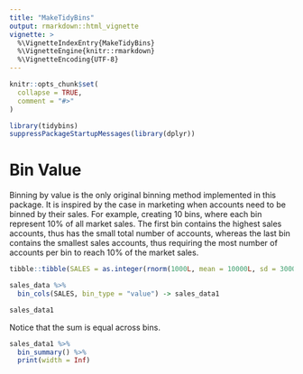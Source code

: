 ```yaml
---
title: "MakeTidyBins"
output: rmarkdown::html_vignette
vignette: >
  %\VignetteIndexEntry{MakeTidyBins}
  %\VignetteEngine{knitr::rmarkdown}
  %\VignetteEncoding{UTF-8}
---
```


```r
knitr::opts_chunk$set(
  collapse = TRUE,
  comment = "#>"
)
```

```r


library(tidybins)
suppressPackageStartupMessages(library(dplyr))
```

# Bin Value

Binning by value is the only original binning method implemented in this package. It is inspired by the case in marketing when accounts need to be binned by their sales. For example, creating 10 bins, where each bin represent 10% of all market sales. The first bin contains the highest sales accounts, thus has the small total number of accounts, whereas the last bin contains the smallest sales accounts, thus requiring the most number of accounts per bin to reach 10% of the market sales. 

```r

tibble::tibble(SALES = as.integer(rnorm(1000L, mean = 10000L, sd = 3000))) -> sales_data

sales_data %>% 
  bin_cols(SALES, bin_type = "value") -> sales_data1

sales_data1
```
Notice that the sum is equal across bins. 

```r
sales_data1 %>% 
  bin_summary() %>% 
  print(width = Inf)
```

